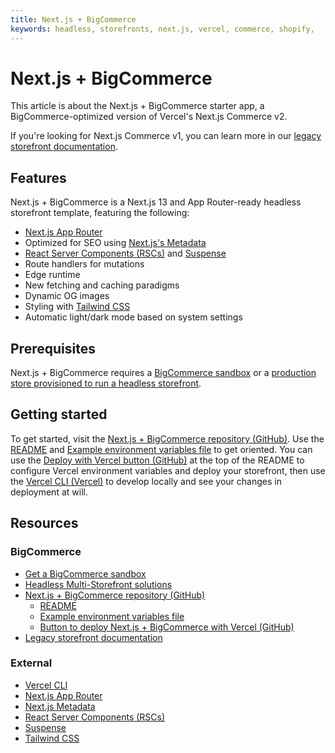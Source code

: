 ```yaml
---
title: Next.js + BigCommerce
keywords: headless, storefronts, next.js, vercel, commerce, shopify, 
---
```


# Next.js + BigCommerce

This article is about the Next.js + BigCommerce starter app, a BigCommerce-optimized version of Vercel's Next.js Commerce v2.

If you're looking for Next.js Commerce v1, you can learn more in our [legacy storefront documentation](/legacy/storefronts/nextjs-commerce).

## Features

Next.js + BigCommerce is a Next.js 13 and App Router-ready headless storefront template, featuring the following:

- [Next.js App Router](https://nextjs.org/docs/app)
- Optimized for SEO using [Next.js's Metadata](https://nextjs.org/docs/app/building-your-application/optimizing/metadata)
- [React Server Components (RSCs)](https://react.dev/blog/2023/03/22/react-labs-what-we-have-been-working-on-march-2023#react-server-components) and [Suspense](https://react.dev/blog/2022/03/29/react-v18#suspense-in-data-frameworks)
- Route handlers for mutations
- Edge runtime
- New fetching and caching paradigms
- Dynamic OG images
- Styling with [Tailwind CSS](https://tailwindcss.com/)
- Automatic light/dark mode based on system settings

## Prerequisites

Next.js + BigCommerce requires a [BigCommerce sandbox](/api-docs/partner/create-a-sandbox) or a [production store provisioned to run a headless storefront](https://www.bigcommerce.com/solutions/multi-store/).

## Getting started

To get started, visit the [Next.js + BigCommerce repository (GitHub)](https://github.com/bigcommerce/nextjs-commerce). Use the [README](https://github.com/bigcommerce/nextjs-commerce/blob/main/README.md) and [Example environment variables file](https://github.com/bigcommerce/nextjs-commerce/blob/main/.env.example) to get oriented. You can use the [Deploy with Vercel button (GitHub)](https://github.com/bigcommerce/nextjs-commerce) at the top of the README to configure Vercel environment variables and deploy your storefront, then use the [Vercel CLI (Vercel)](https://vercel.com/docs/cli) to develop locally and see your changes in deployment at will.

## Resources

### BigCommerce

- [Get a BigCommerce sandbox](/api-docs/partner/create-a-sandbox)
- [Headless Multi-Storefront solutions](https://www.bigcommerce.com/solutions/multi-store/)
- [Next.js + BigCommerce repository (GitHub)](https://github.com/bigcommerce/nextjs-commerce)
  - [README](https://github.com/bigcommerce/nextjs-commerce/blob/main/README.md)
  - [Example environment variables file](https://github.com/bigcommerce/nextjs-commerce/blob/main/.env.example)
  - [Button to deploy Next.js + BigCommerce with Vercel (GitHub)](https://github.com/bigcommerce/nextjs-commerce)
- [Legacy storefront documentation](/legacy/storefronts/nextjs-commerce)

### External

- [Vercel CLI](https://vercel.com/docs/cli)
- [Next.js App Router](https://nextjs.org/docs/app)
- [Next.js Metadata](https://nextjs.org/docs/app/building-your-application/optimizing/metadata)
- [React Server Components (RSCs)](https://react.dev/blog/2023/03/22/react-labs-what-we-have-been-working-on-march-2023#react-server-components)
- [Suspense](https://react.dev/blog/2022/03/29/react-v18#suspense-in-data-frameworks)
- [Tailwind CSS](https://tailwindcss.com/)
